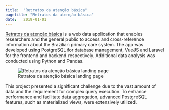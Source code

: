 ```yaml
---
title:  "Retratos da atenção básica"
pagetitle: "Retratos da atenção básica"
date:   2019-01-01
---
```


[Retratos da atenção básica](https://retratos.navi.ifrn.edu.br) is a web data application 
that enables researchers and the general public to access and cross-reference information 
about the Brazilian primary care system. The app was developed using PostgreSQL for 
database management, VueJS and Laravel for the frontend and backend respectively. 
Additional data analysis was conducted using Python and Pandas.

![Retratos da atenção básica landing page](retratos.png)

This project presented a significant challenge due to the vast amount of data and the requirement 
for complex query execution. To enhance performance and facilitate data aggregation, advanced 
PostgreSQL features, such as materialized views, were extensively utilized.
